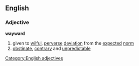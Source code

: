 ==English==
===Adjective===
'''wayward'''
#given to [[wilful]], [[perverse]] [[deviation]] from the [[expected]] [[norm]]
#[[obstinate]], [[contrary]] and [[unpredictable]]
[[Category:English adjectives]]